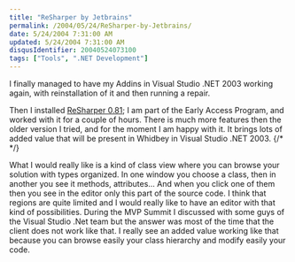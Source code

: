 ```yaml
---
title: "ReSharper by Jetbrains"
permalink: /2004/05/24/ReSharper-by-Jetbrains/
date: 5/24/2004 7:31:00 AM
updated: 5/24/2004 7:31:00 AM
disqusIdentifier: 20040524073100
tags: ["Tools", ".NET Development"]
---
```

I finally managed to have my Addins in Visual Studio .NET 2003 working again, with reinstallation of it and then running a repair.

Then I installed [ReSharper 0.81](http://www.jetbrains.com/resharper/index.html); I am part of the Early Access Program, and worked with it for a couple of hours. There is much more features then the older version I tried, and for the moment I am happy with it. It brings lots of added value that will be present in Whidbey in Visual Studio .NET 2003.
{/* <!-- more --> */}

What I would really like is a kind of class view where you can browse your solution with types organized. In one window you choose a class, then in another you see it methods, attributes... And when you click one of them then you see in the editor only this part of the source code. I think that regions are quite limited and I would really like to have an editor with that kind of possibilities. During the MVP Summit I discussed with some guys of the Visual Studio .Net team but the answer was most of the time that the client does not work like that. I really see an added value working like that because you can browse easily your class hierarchy and modify easily your code.
